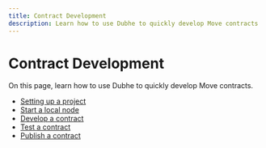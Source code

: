 ```yaml
---
title: Contract Development
description: Learn how to use Dubhe to quickly develop Move contracts
---
```


# Contract Development

On this page, learn how to use Dubhe to quickly develop Move contracts.

- [Setting up a project](contract-development/setting-up-a-project)
- [Start a local node](contract-development/start-a-local-node)
- [Develop a contract](contract-development/develop)
- [Test a contract](contract-development/test)
- [Publish a contract](contract-development/publish)